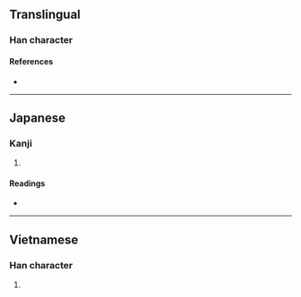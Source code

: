 {{character info}}
==Translingual==

===Han character===
{{Han char|rn=98|rad=瓦|as=07|sn=12|four=|canj=MNWG|ids=⿺瓦里}}

====References====
* {{Han ref|kx=0749.301|dkj=21519|hdz=21425.141|uh=74FC|ud=29948}}

----

==Japanese==

===Kanji===
{{ja-kanji|grade=|rs=瓦07}}

# {{rfdef|ja|sort=瓦07}}

====Readings====
* {{ja-readings|on=|kun=[[さらけ]] (sarake)|nanori=}}

----

==Vietnamese==

===Han character===
{{vi-readings|reading=li|rs=瓦07}}

# {{rfdef|vi|sort=瓦07}}